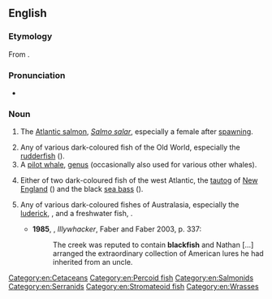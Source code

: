 ==English==
{{wikipedia}}

===Etymology===
From {{compound|black|fish|lang=en}}.

===Pronunciation===
* {{a|UK}} {{IPA|/ˈblakfɪʃ/|lang=en}}

===Noun===
{{en-noun|es|blackfish}}

# {{lb|en|chiefly|_|Scotland}} The [[Atlantic salmon]], ''[[Salmo salar]]'', especially a female after [[spawn]]ing. {{defdate|from 16th c.}}
# Any of various dark-coloured fish of the Old World, especially the [[rudderfish]] ({{taxlink|Centrolophus niger|species|noshow=1}}). {{defdate|from 17th c.}}
# A [[pilot whale]], [[genus]] {{taxlink|Globicephalus|genus|noshow=1}} (occasionally also used for various other whales). {{defdate|from 17th c.}}
# {{lb|en|North America}} Either of two dark-coloured fish of the west Atlantic, the [[tautog]] of [[New England]] ({{taxlink|Tautoga onitis|species|noshow=1}}) and the black [[sea bass]] ({{taxlink|Centropristis striata|species|noshow=1}}). {{defdate|from 18th c.}}
# {{lb|en|AU|NZ}} Any of various dark-coloured fishes of Australasia, especially the [[luderick]], {{taxlink|Girella tricuspidata|species|noshow=1}}, and a freshwater fish, {{taxlink|Gadopsis marmoratus|species|noshow=1}}. {{defdate|from 18th c.}}
#* '''1985''', {{w|Peter Carey}}, ''Illywhacker'', Faber and Faber 2003, p. 337:
#*: The creek was reputed to contain '''blackfish''' and Nathan […] arranged the extraordinary collection of American lures he had inherited from an uncle.

[[Category:en:Cetaceans]]
[[Category:en:Percoid fish]]
[[Category:en:Salmonids]]
[[Category:en:Serranids]]
[[Category:en:Stromateoid fish]]
[[Category:en:Wrasses]]